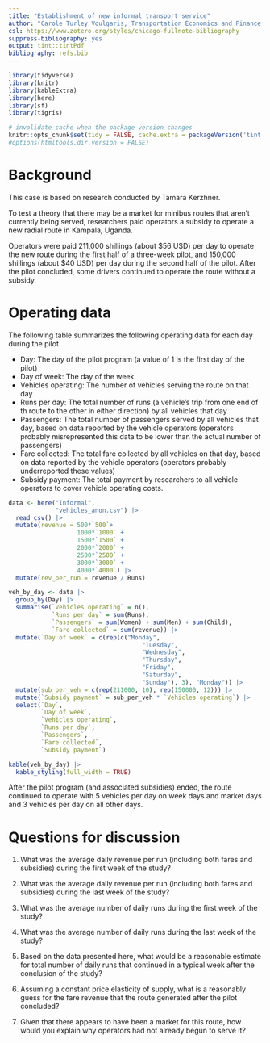 ```yaml
---
title: "Establishment of new informal transport service"
author: "Carole Turley Voulgaris, Transportation Economics and Finance (SES 5437), Harvard GSD"
csl: https://www.zotero.org/styles/chicago-fullnote-bibliography
suppress-bibliography: yes
output: tint::tintPdf
bibliography: refs.bib
---
```


```r
library(tidyverse)
library(knitr)
library(kableExtra)
library(here)
library(sf)
library(tigris)

# invalidate cache when the package version changes
knitr::opts_chunk$set(tidy = FALSE, cache.extra = packageVersion('tint'))
#options(htmltools.dir.version = FALSE)
```

# Background

This case is based on research conducted by Tamara Kerzhner.

To test a theory that there may be a market for minibus routes that aren't 
currently being served, researchers paid operators a subsidy to operate a new
radial route in Kampala, Uganda.

Operators were paid 211,000 shillings (about \$56 USD) per 
day to operate the new route during the first half of a 
three-week pilot, and 150,000 shillings (about \$40 USD)
per day during the second half of the pilot. After the pilot concluded, 
some drivers continued to operate the route without a subsidy.

# Operating data

The following table summarizes the following operating data for each day during the 
pilot.

* Day: The day of the pilot program (a value of 1 is the first day of the pilot)
* Day of week: The day of the week
* Vehicles operating: The number of vehicles serving the route on that day
* Runs per day: The total number of runs (a vehicle's trip from one end of th
route to the other in either direction) by all vehicles that day
* Passengers: The total number of passengers served by all vehicles that
day, based on data reported by the vehicle operators (operators probably
misrepresented this data to be lower than the actual number of passengers)
* Fare collected: The total fare collected by all vehicles on that day, 
based on data reported by the vehicle operators (operators probably underreported
these values)
* Subsidy payment: The total payment by researchers to all vehicle operators 
to cover vehicle operating costs.

```r
data <- here("Informal",
             "vehicles_anon.csv") |>
  read_csv() |>
  mutate(revenue = 500*`500`+
                   1000*`1000` +
                   1500*`1500` +
                   2000*`2000` +
                   2500*`2500` +
                   3000*`3000` +
                   4000*`4000`) |>
  mutate(rev_per_run = revenue / Runs) 

veh_by_day <- data |>
  group_by(Day) |>
  summarise(`Vehicles operating` = n(),
            `Runs per day` = sum(Runs),
            `Passengers` = sum(Women) + sum(Men) + sum(Child),
            `Fare collected` = sum(revenue)) |>
  mutate(`Day of week` = c(rep(c("Monday", 
                                     "Tuesday",
                                     "Wednesday",
                                     "Thursday",
                                     "Friday",
                                     "Saturday",
                                     "Sunday"), 3), "Monday")) |>
  mutate(sub_per_veh = c(rep(211000, 10), rep(150000, 12))) |>
  mutate(`Subsidy payment` = sub_per_veh * `Vehicles operating`) |>
  select(`Day`,
         `Day of week`,
         `Vehicles operating`,
         `Runs per day`,
         `Passengers`,
         `Fare collected`,
         `Subsidy payment`)

kable(veh_by_day) |>
  kable_styling(full_width = TRUE)
```

After the pilot program (and associated subsidies) ended, the route 
continued to operate with 5 vehicles per day on week days and market
days and 3 vehicles per day on all other days.

# Questions for discussion

1. What was the average daily revenue per run (including
both fares and subsidies) during the first week of the study?

2. What was the average daily revenue per run (including
both fares and subsidies) during the last week of the study?

3. What was the average number of daily runs during the first week 
of the study?

4. What was the average number of daily runs during the last week 
of the study?

5. Based on the data presented here, what would be a reasonable 
estimate for total number of daily runs that continued in a typical
week after the conclusion of the study?

6. Assuming a constant price elasticity of supply, what is a 
reasonably guess for the fare revenue that the route generated
after the pilot concluded?

7. Given that there appears to have been a market for this route,
how would you explain why operators had not already begun to serve it?
